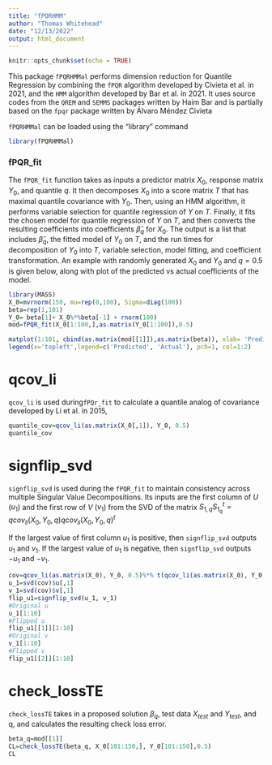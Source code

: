 ```yaml
---
title: "fPQRHMM"
author: "Thomas Whitehead"
date: "12/13/2022"
output: html_document
---
```


```r
knitr::opts_chunk$set(echo = TRUE)
```

This package `fPQRHMMal` performs dimension reduction for Quantile Regression by combining the `fPQR` algorithm developed by Civieta et al. in 2021, and the `HMM` algorithm developed by Bar et al. in 2021. It uses source codes from the `QREM` and `SEMMS` packages written by Haim Bar and is partially based on the `fpqr` package written by Álvaro Méndez Civieta

`fPQRHMMal` can be loaded using the "library" command

```r
library(fPQRHMMal)
```

### fPQR_fit
The `fPQR_fit` function takes as inputs a predictor matrix $X_0$, response matrix $Y_0$, and quantile $q$. It then decomposes $X_0$ into a score matrix $T$ that has maximal quantile covariance with $Y_0$. Then, using an HMM algorithm, it performs variable selection for quantile regression of $Y$ on $T$. Finally, it fits the chosen model for quantile regression of $Y$ on $T$, and then converts the resulting coefficients into coefficients $\hat{\beta}_q$ for $X_0$. The output is a list that includes $\hat{\beta}_q$, the fitted model of $Y_0$ on $T$, and the run times for decomposition of $Y_0$ into $T$, variable selection, model fitting, and coefficient transformation. An example with randomly generated $X_0$ and $Y_0$ and $q=0.5$ is given below, along with plot of the predicted vs actual coefficients of the model.
```r
library(MASS)
X_0=mvrnorm(150, mu=rep(0,100), Sigma=diag(100))
beta=rep(1,101)
Y_0= beta[1]+ X_0%*%beta[-1] + rnorm(100)
mod=fPQR_fit(X_0[1:100,],as.matrix(Y_0[1:100]),0.5)
```

```r
matplot(1:101, cbind(as.matrix(mod[[1]]),as.matrix(beta)), xlab= 'Predictor Number', ylab='Coefficient Value', type ='b', col=1:2, pch=1, main="Predicted vs Actual Covariates")
legend(x='topleft',legend=c('Predicted', 'Actual'), pch=1, col=1:2)
```

# qcov_li
`qcov_li` is used during`fPQr_fit` to calculate a quantile analog of covariance developed by Li et al. in 2015,
```r
quantile_cov=qcov_li(as.matrix(X_0[,1]), Y_0, 0.5)
quantile_cov
```

# signflip_svd
`signflip_svd` is used during the `fPQR_fit` to maintain consistency across multiple Singular Value Decompositions. Its inputs are the first column of $U$ ($u_1$) and the first row of $V$ ($v_1$) from the SVD of the matrix $S_{1,q}S_{1_q}^t=qcov_{li}(X_0,Y_0,q)qcov_{li}(X_0,Y_0,q)^t$

If the largest value of first column $u_1$ is positive, then `signflip_svd` outputs $u_1$ and $v_1$. If the largest value of $u_1$ is negative, then `signflip_svd` outputs $-u_1$ and $-v_1$.

```r
cov=qcov_li(as.matrix(X_0), Y_0, 0.5)%*% t(qcov_li(as.matrix(X_0), Y_0, 0.5))
u_1=svd(cov)$u[,1]
v_1=svd(cov)$v[,1]
flip_u1=signflip_svd(u_1, v_1)
#Original u
u_1[1:10]
#Flipped u
flip_u1[[1]][1:10]
#Original v
v_1[1:10]
#Flipped v
flip_u1[[2]][1:10]
```

# check_lossTE

`check_lossTE` takes in a proposed solution $\beta_{q}$, test data $X_{test}$ and $Y_{test}$, and q, and calculates the resulting check loss error.

```r
beta_q=mod[[1]]
CL=check_lossTE(beta_q, X_0[101:150,], Y_0[101:150],0.5)
CL
```
